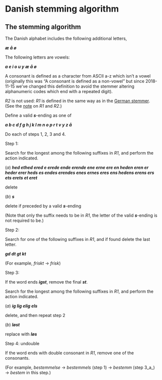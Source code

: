 # Danish stemming algorithm

## The stemming algorithm

The Danish alphabet includes the following additional letters,

**_æ å ø_**

The following letters are vowels:

**_a e i o u y æ å ø_**

A consonant is defined as a character from ASCII a-z which isn't a vowel (originally this was "A consonant is defined as a non-vowel" but since 2018-11-15 we've changed this definition to avoid the stemmer altering alphanumeric codes which end with a repeated digit).

_R2_ is not used: _R1_ is defined in the same way as in the [German stemmer](german.qmd). (See the [note](r1r2.qmd) on _R1_ and _R2_.)

Define a valid **_s_**\-ending as one of

**_a b c d f g h j k l m n o p r t v y z å_**

Do each of steps 1, 2, 3 and 4.

Step 1:

Search for the longest among the following suffixes in _R1_, and perform the action indicated.

(_a_) **_hed ethed ered e erede ende erende ene erne ere en heden eren er heder erer heds es endes erendes enes ernes eres ens hedens erens ers ets erets et eret_**

delete

(_b_) **_s_**

delete if preceded by a valid **_s_**\-ending

(Note that only the suffix needs to be in _R1_, the letter of the valid **_s_**\-ending is not required to be.)

Step 2:

Search for one of the following suffixes in _R1_, and if found delete the last letter.

**_gd dt gt kt_**

(For example, _friskt_ → _frisk_)

Step 3:

If the word ends **_igst_**, remove the final **_st_**.

Search for the longest among the following suffixes in _R1_, and perform the action indicated.

(_a_) **_ig lig elig els_**

delete, and then repeat step 2

(_b_) **_løst_**

replace with **_løs_**

Step 4: undouble

If the word ends with double consonant in _R1_, remove one of the consonants.

(For example, _bestemmelse_ → _bestemmels_ (step 1) → _bestemm_ (step 3_a_) → _bestem_ in this step.)